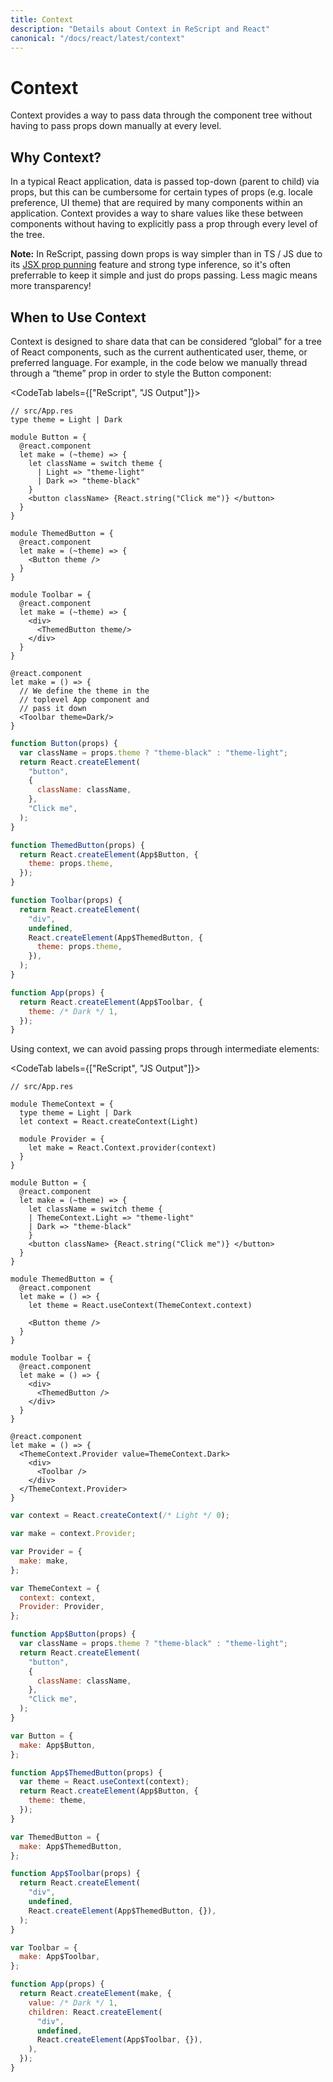 ```yaml
---
title: Context
description: "Details about Context in ReScript and React"
canonical: "/docs/react/latest/context"
---
```


# Context

<Intro>

Context provides a way to pass data through the component tree without having to pass props down manually at every level.

</Intro>

## Why Context?

In a typical React application, data is passed top-down (parent to child) via props, but this can be cumbersome for certain types of props (e.g. locale preference, UI theme) that are required by many components within an application. Context provides a way to share values like these between components without having to explicitly pass a prop through every level of the tree.

**Note:** In ReScript, passing down props is way simpler than in TS / JS due to its [JSX prop punning](/docs/manual/latest/jsx#punning) feature and strong type inference, so it's often preferrable to keep it simple and just do props passing. Less magic means more transparency!

## When to Use Context

Context is designed to share data that can be considered “global” for a tree of React components, such as the current authenticated user, theme, or preferred language. For example, in the code below we manually thread through a “theme” prop in order to style the Button component:

<CodeTab labels={["ReScript", "JS Output"]}>

```res example
// src/App.res
type theme = Light | Dark

module Button = {
  @react.component
  let make = (~theme) => {
    let className = switch theme {
      | Light => "theme-light"
      | Dark => "theme-black"
    }
    <button className> {React.string("Click me")} </button>
  }
}

module ThemedButton = {
  @react.component
  let make = (~theme) => {
    <Button theme />
  }
}

module Toolbar = {
  @react.component
  let make = (~theme) => {
    <div>
      <ThemedButton theme/>
    </div>
  }
}

@react.component
let make = () => {
  // We define the theme in the
  // toplevel App component and
  // pass it down
  <Toolbar theme=Dark/>
}
```

```js
function Button(props) {
  var className = props.theme ? "theme-black" : "theme-light";
  return React.createElement(
    "button",
    {
      className: className,
    },
    "Click me",
  );
}

function ThemedButton(props) {
  return React.createElement(App$Button, {
    theme: props.theme,
  });
}

function Toolbar(props) {
  return React.createElement(
    "div",
    undefined,
    React.createElement(App$ThemedButton, {
      theme: props.theme,
    }),
  );
}

function App(props) {
  return React.createElement(App$Toolbar, {
    theme: /* Dark */ 1,
  });
}
```

</CodeTab>

Using context, we can avoid passing props through intermediate elements:

<CodeTab labels={["ReScript", "JS Output"]}>

```res example
// src/App.res

module ThemeContext = {
  type theme = Light | Dark
  let context = React.createContext(Light)

  module Provider = {
    let make = React.Context.provider(context)
  }
}

module Button = {
  @react.component
  let make = (~theme) => {
    let className = switch theme {
    | ThemeContext.Light => "theme-light"
    | Dark => "theme-black"
    }
    <button className> {React.string("Click me")} </button>
  }
}

module ThemedButton = {
  @react.component
  let make = () => {
    let theme = React.useContext(ThemeContext.context)

    <Button theme />
  }
}

module Toolbar = {
  @react.component
  let make = () => {
    <div>
      <ThemedButton />
    </div>
  }
}

@react.component
let make = () => {
  <ThemeContext.Provider value=ThemeContext.Dark>
    <div>
      <Toolbar />
    </div>
  </ThemeContext.Provider>
}
```

```js
var context = React.createContext(/* Light */ 0);

var make = context.Provider;

var Provider = {
  make: make,
};

var ThemeContext = {
  context: context,
  Provider: Provider,
};

function App$Button(props) {
  var className = props.theme ? "theme-black" : "theme-light";
  return React.createElement(
    "button",
    {
      className: className,
    },
    "Click me",
  );
}

var Button = {
  make: App$Button,
};

function App$ThemedButton(props) {
  var theme = React.useContext(context);
  return React.createElement(App$Button, {
    theme: theme,
  });
}

var ThemedButton = {
  make: App$ThemedButton,
};

function App$Toolbar(props) {
  return React.createElement(
    "div",
    undefined,
    React.createElement(App$ThemedButton, {}),
  );
}

var Toolbar = {
  make: App$Toolbar,
};

function App(props) {
  return React.createElement(make, {
    value: /* Dark */ 1,
    children: React.createElement(
      "div",
      undefined,
      React.createElement(App$Toolbar, {}),
    ),
  });
}
```

</CodeTab>
